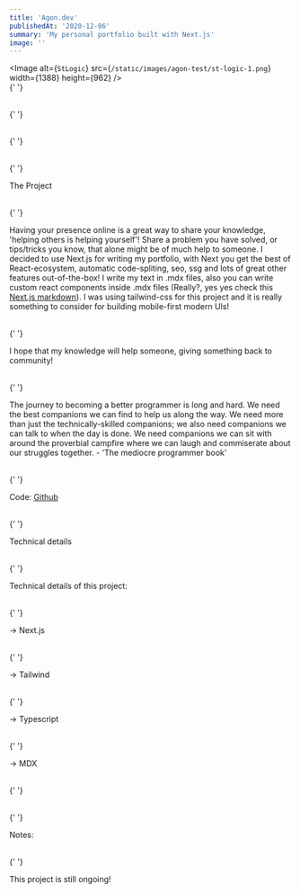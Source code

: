 ```yaml
---
title: 'Agon.dev'
publishedAt: '2020-12-06'
summary: 'My personal portfolio built with Next.js'
image: ''
---
```


<Image
  alt={`StLogic`}
  src={`/static/images/agon-test/st-logic-1.png`}
  width={1388}
  height={962}
/>
<br />{' '}

<br />{' '}

<br />{' '}

<br />{' '}

<heading2> The Project</heading2>

<br />{' '}

Having your presence online is a great way to share your knowledge, 'helping others is helping yourself'!
Share a problem you have solved, or tips/tricks you know, that alone might be of much help to someone.
I decided to use Next.js for writing my portfolio, with Next you get the best of React-ecosystem, automatic code-spliting, seo, ssg and lots of great other features out-of-the-box!
I write my text in .mdx files, also you can write custom react components inside .mdx files (Really?, yes yes check this <a href="https://nextjs.org/blog/markdown">Next.js markdown</a>).
I was using tailwind-css for this project and it is really something to consider for building mobile-first modern UIs!

<br />{' '}

I hope that my knowledge will help someone, giving something back to
community!

<br />{' '}

The journey to becoming a better programmer is long and hard. We need the
best companions we can find to help us along the way. We need more than just the
technically-skilled companions; we also need companions we can talk to when the
day is done. We need companions we can sit with around the proverbial campfire
where we can laugh and commiserate about our struggles together. - 'The mediocre programmer book'

<br />{' '}

Code: <a href="https://github.com/AgonIdrizi/agon.dev">Github</a>

<br />{' '}

<heading2> Technical details</heading2>

<br />{' '}

Technical details of this project:

<br />{' '}

-> Next.js

<br />{' '}

-> Tailwind

<br />{' '}

-> Typescript

<br />{' '}

-> MDX

<br />{' '}

<br />{' '}

<heading2> Notes:</heading2>

<br />{' '}

This project is still ongoing!

